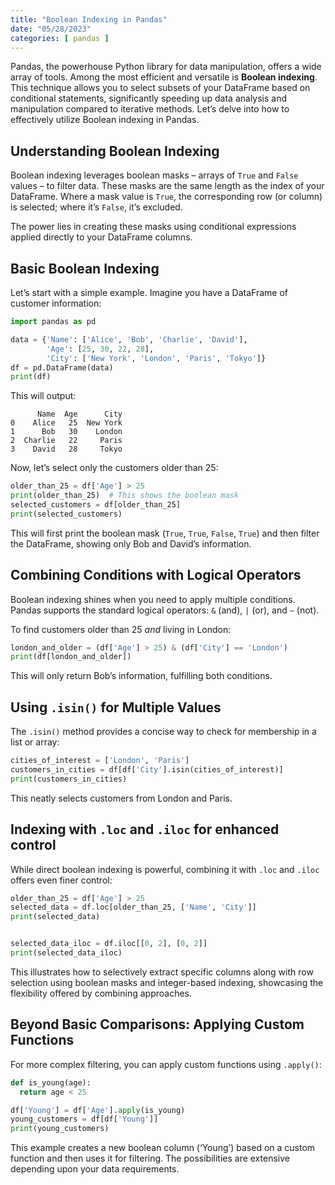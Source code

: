 ```yaml
---
title: "Boolean Indexing in Pandas"
date: "05/28/2023"
categories: [ pandas ]
---
```



Pandas, the powerhouse Python library for data manipulation, offers a wide array of tools.  Among the most efficient and versatile is **Boolean indexing**. This technique allows you to select subsets of your DataFrame based on conditional statements, significantly speeding up data analysis and manipulation compared to iterative methods.  Let's delve into how to effectively utilize Boolean indexing in Pandas.


## Understanding Boolean Indexing

Boolean indexing leverages boolean masks – arrays of `True` and `False` values – to filter data.  These masks are the same length as the index of your DataFrame.  Where a mask value is `True`, the corresponding row (or column) is selected; where it's `False`, it's excluded.

The power lies in creating these masks using conditional expressions applied directly to your DataFrame columns.


## Basic Boolean Indexing

Let's start with a simple example.  Imagine you have a DataFrame of customer information:

```python
import pandas as pd

data = {'Name': ['Alice', 'Bob', 'Charlie', 'David'],
        'Age': [25, 30, 22, 28],
        'City': ['New York', 'London', 'Paris', 'Tokyo']}
df = pd.DataFrame(data)
print(df)
```

This will output:

```
      Name  Age      City
0    Alice   25  New York
1      Bob   30    London
2  Charlie   22     Paris
3    David   28     Tokyo
```

Now, let's select only the customers older than 25:

```python
older_than_25 = df['Age'] > 25
print(older_than_25)  # This shows the boolean mask
selected_customers = df[older_than_25]
print(selected_customers)
```

This will first print the boolean mask (`True`, `True`, `False`, `True`) and then filter the DataFrame, showing only Bob and David's information.


## Combining Conditions with Logical Operators

Boolean indexing shines when you need to apply multiple conditions.  Pandas supports the standard logical operators: `&` (and), `|` (or), and `~` (not).

To find customers older than 25 *and* living in London:

```python
london_and_older = (df['Age'] > 25) & (df['City'] == 'London')
print(df[london_and_older])
```

This will only return Bob's information, fulfilling both conditions.


##  Using `.isin()` for Multiple Values

The `.isin()` method provides a concise way to check for membership in a list or array:

```python
cities_of_interest = ['London', 'Paris']
customers_in_cities = df[df['City'].isin(cities_of_interest)]
print(customers_in_cities)
```

This neatly selects customers from London and Paris.


##  Indexing with `.loc` and `.iloc` for enhanced control

While direct boolean indexing is powerful, combining it with `.loc` and `.iloc` offers even finer control:

```python
older_than_25 = df['Age'] > 25
selected_data = df.loc[older_than_25, ['Name', 'City']]
print(selected_data)


selected_data_iloc = df.iloc[[0, 2], [0, 2]]
print(selected_data_iloc)

```

This illustrates how to selectively extract specific columns along with row selection using boolean masks and integer-based indexing, showcasing the flexibility offered by combining approaches.



##  Beyond Basic Comparisons:  Applying Custom Functions

For more complex filtering, you can apply custom functions using `.apply()`:


```python
def is_young(age):
  return age < 25

df['Young'] = df['Age'].apply(is_young)
young_customers = df[df['Young']]
print(young_customers)
```

This example creates a new boolean column ('Young') based on a custom function and then uses it for filtering.  The possibilities are extensive depending upon your data requirements.

